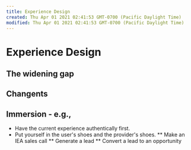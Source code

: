 ```yaml
---
title: Experience Design
created: Thu Apr 01 2021 02:41:53 GMT-0700 (Pacific Daylight Time)
modified: Thu Apr 01 2021 02:41:53 GMT-0700 (Pacific Daylight Time)
---
```

# Experience Design
## The widening gap
## Changents
## Immersion - e.g.,
* Have the current experience authentically first.
* Put yourself in the user's shoes and the provider's shoes.
** Make an IEA sales call
** Generate a lead
** Convert a lead to an opportunity